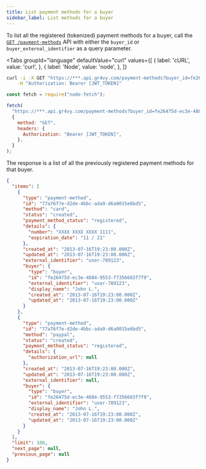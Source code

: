 ```yaml
---
title: List payment methods for a buyer
sidebar_label: List methods for a buyer
---
```



To list all the registered (tokenized) payment methods for a buyer, call the
[`GET /payment-methods`][api] API with either the `buyer_id` or
`buyer_external_identifier` as a query parameter.

[api]: /reference#operation/list-payment-methods

<Tabs
  groupId="language"
  defaultValue="curl"
  values={[
    { label: 'cURL', value: 'curl', },
    { label: 'Node', value: 'node', },
  ]}
>
  <TabItem value="curl">

```bash
curl -i -X GET "https://***.api.gr4vy.com/payment-methods?buyer_id=fe26475d-ec3e-4884-9553-f7356683f7f9" \
    -H "Authorization: Bearer [JWT_TOKEN]"
```

  </TabItem>
  <TabItem value="node">

```js
const fetch = require("node-fetch");

fetch(
  "https://***.api.gr4vy.com/payment-methods?buyer_id=fe26475d-ec3e-4884-9553-f7356683f7f9",
  {
    method: "GET",
    headers: {
      Authorization: "Bearer [JWT_TOKEN]",
    },
  }
);
```

  </TabItem>
</Tabs>

The response is a list of all the previously registered payment methods for that
buyer.

```json
{
  "items": [
    {
      "type": "payment-method",
      "id": "77a76f7e-d2de-4bbc-ada9-d6a0015e6bd5",
      "method": "card",
      "status": "created",
      "payment_method_status": "registered",
      "details": {
        "number": "XXXX XXXX XXXX 1111",
        "expiration_date": "11 / 21"
      },
      "created_at": "2013-07-16T19:23:00.000Z",
      "updated_at": "2013-07-16T19:23:00.000Z",
      "external_identifier": "user-789123",
      "buyer": {
        "type": "buyer",
        "id": "fe26475d-ec3e-4884-9553-f7356683f7f9",
        "external_identifier": "user-789123",
        "display_name": "John L.",
        "created_at": "2013-07-16T19:23:00.000Z",
        "updated_at": "2013-07-16T19:23:00.000Z"
      }
    },
    {
      "type": "payment-method",
      "id": "77a76f7e-d2de-4bbc-ada9-d6a0015e6bd5",
      "method": "paypal",
      "status": "created",
      "payment_method_status": "registered",
      "details": {
        "authorization_url": null
      },
      "created_at": "2013-07-16T19:23:00.000Z",
      "updated_at": "2013-07-16T19:23:00.000Z",
      "external_identifier": null,
      "buyer": {
        "type": "buyer",
        "id": "fe26475d-ec3e-4884-9553-f7356683f7f9",
        "external_identifier": "user-789123",
        "display_name": "John L.",
        "created_at": "2013-07-16T19:23:00.000Z",
        "updated_at": "2013-07-16T19:23:00.000Z"
      }
    }
  ],
  "limit": 100,
  "next_page": null,
  "previous_page": null
}
```

